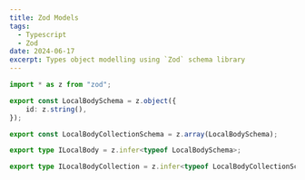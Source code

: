```yaml
---
title: Zod Models
tags:
  - Typescript
  - Zod
date: 2024-06-17
excerpt: Types object modelling using `Zod` schema library
---
```


```ts
import * as z from "zod";

export const LocalBodySchema = z.object({
    id: z.string(),
});

export const LocalBodyCollectionSchema = z.array(LocalBodySchema);

export type ILocalBody = z.infer<typeof LocalBodySchema>;

export type ILocalBodyCollection = z.infer<typeof LocalBodyCollectionSchema>;

```
